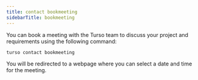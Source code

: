 ```yaml
---
title: contact bookmeeting
sidebarTitle: bookmeeting
---
```


You can book a meeting with the Turso team to discuss your project and requirements using the following command:

```bash
turso contact bookmeeting
```

<Info>

You will be redirected to a webpage where you can select a date and time for the meeting.

</Info>
